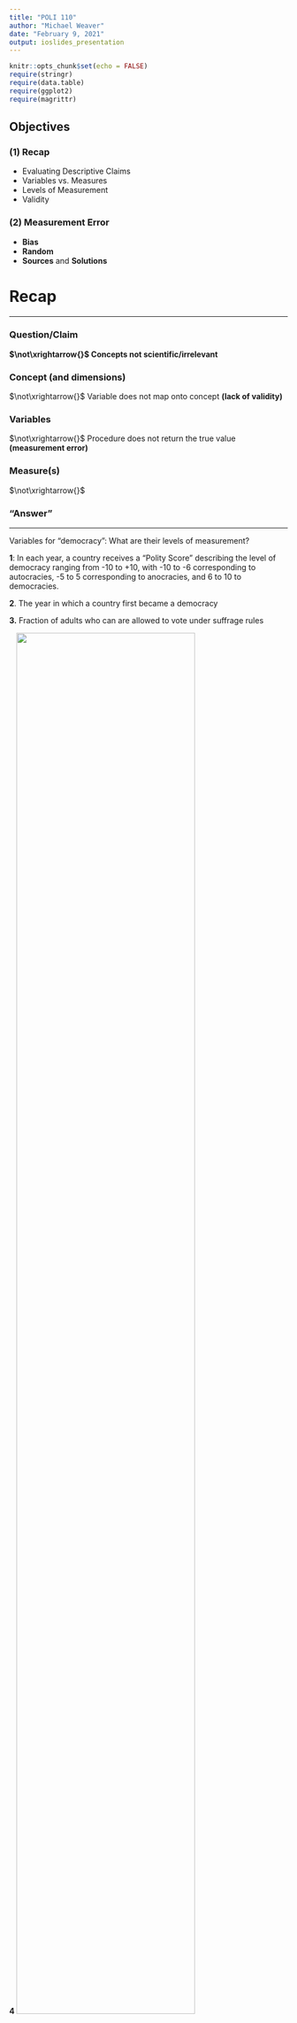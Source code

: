 ```yaml
---
title: "POLI 110"
author: "Michael Weaver"
date: "February 9, 2021"
output: ioslides_presentation
---
```


```r
knitr::opts_chunk$set(echo = FALSE)
require(stringr)
require(data.table)
require(ggplot2)
require(magrittr)
```

## Objectives

### (1) **Recap**

- Evaluating Descriptive Claims
- Variables vs. Measures
- Levels of Measurement
- Validity

### (2) **Measurement Error**

- **Bias**
- **Random**
- **Sources** and **Solutions**


# Recap

---

### Question/Claim

**$\not\xrightarrow{}$ Concepts not scientific/irrelevant**

### **Concept** (and dimensions)

$\not\xrightarrow{}$ Variable does not map onto concept **(lack of validity)**

### **Variables**

$\not\xrightarrow{}$ Procedure does not return the true value **(measurement error)**

### **Measure**(s)

$\not\xrightarrow{}$

### "Answer"

---

Variables for "democracy": What are their levels of measurement?

**1**:  In each year, a country receives a "Polity Score" describing  the level of democracy ranging from -10 to +10, with -10 to -6 corresponding to autocracies, -5 to 5 corresponding to anocracies, and 6 to 10 to democracies.

 **2**. The year in which a country first became a democracy

 **3.** Fraction of adults who can are allowed to vote under suffrage rules

 **4** <img src="./cheibub.png" width = 80%>

POLL

---

## Levels of measurement: Practice

Variables for "democracy":

**1. Ordinal**

**2. Interval**

**3. Ratio**

**4. Nominal**

# Example

## Election Fraud

Question: "**Was there was extensive election fraud in the 2020 US Presidential Election?**" 

An Answer: 

<img src="./lott_1.png" width = 100%>

[see here](https://papers.ssrn.com/sol3/papers.cfm?abstract_id=3756988)

## Election Fraud

**Concept**: election fraud: manipulations of votes or vote counting by changing the candidate or counting ineligible ballots

<img src="./lott_2.png" width = 100%>


## Election Fraud

**Variable**: Abnormally high voter turnout in constituencies with fraud allegations (would result from higher rates of filling out absentee ballots for people who hadn't voted, dead people voting, ineligible people voting, or even payments to legally registered people for their votes)

<img src="./lott_3.png" width = 100%>

## Election Fraud

**Measure**: Statistically significant difference in turnout (Number of votes cast divided by registered voters according to official election results in US 2020 Presidential election) between counties with fraud accusations vs. others. [see here](https://papers.ssrn.com/sol3/papers.cfm?abstract_id=3756988)

<img src="./lott_4.png" width = 100%>

## Election Fraud:

**In small groups:**

1. What problems, if any, are there with the variable?
2. What problems, if any, are there with the measure?

## Variable Problems

<img src="./eggers_1.png" width = 100%>

<img src="./eggers_2.png" width = 100%>

[Eggers et al](https://www.dropbox.com/s/ps5oufevtka3nmf/Fraud.pdf?dl=0)

## Measure Problems

<img src="./eggers_3.png" width = 75%>

## Measure Problems

<img src="./eggers_4.png" width = 75%>


## Example: Problems

Problems with variables $\to$ lack of **validity**

Problems with measure $\to$ **measurement error**

# Measurement Error

## Digression: Histograms

[video explanation here](https://www.khanacademy.org/math/pre-algebra/pre-algebra-math-reasoning/pre-algebra-picture-bar-graphs/v/histograms)

```r

bc_data = fread('./BCCDC_COVID19_Dashboard_Case_Details.csv')
bc_data[, age := str_extract(Age_Group, "\\d\\d$") %>% as.numeric %>% `-` (1)]

ggplot(bc_data, aes(x = age)) + geom_histogram(breaks = seq(0,90,10), col = "white") + theme_bw(base_size = 18) + ggtitle("Histogram of BC COVID Cases by Age") + xlab("Age (Bins)") + ylab("Count (of COVID-19 Cases)")  +
    scale_x_continuous(breaks=seq(0,90,10))
```

---

About how many cases among people between 20 and 30?

About how many cases among people between 40 and 60?

```r
ggplot(bc_data, aes(x = age)) + geom_histogram(breaks = seq(0,90,10), col = "white") + theme_bw(base_size = 18) + ggtitle("Histogram of BC COVID Cases by Age") + xlab("Age (Bins)") + ylab("Count (of COVID-19 Cases)")  +
    scale_x_continuous(breaks=seq(0,90,10))
```

## Measurement Error

#### **Validity** is about link between **variable** and **concept**

<hr style="height:8px; visibility:hidden;" />

#### **Measurement Error** is about link between **measure** and **variable**.

<hr style="height:8px; visibility:hidden;" />


## Measurement Error

What is the severity of the pandemic in BC today?

Let's say a **variable** for pandemic severity is active cases per 100k people.

As of this morning BC CDC reports $3,976$ active cases. Those are the number of people who have tested positive, excluding those who died, [recovered](http://www.bccdc.ca/resource-gallery/Documents/Guidelines%20and%20Forms/Guidelines%20and%20Manuals/Epid/CD%20Manual/Chapter%201%20-%20CDC/2019-nCoV-Interim_Guidelines.pdf), or could not be found for followup. 

That implies $78.4$ active cases per 100k.

POLL

## Measurement Error

### **measurement error**

is a **difference** between the **observed** value of a variable for a case (produced by the measurement procedure) and the **true** value of the variable for that case.

$$\mathrm{Value}_{observed} - \mathrm{Value}_{true} \neq 0 \xrightarrow{then} \mathrm{measurement \ error}$$

If what we observe is **different** from the true value (difference is not 0), then there is measurement **ERROR**

## Measurement Error

$$\mathrm{Active \ Cases }_{observed} - \mathrm{Active \ Cases}_{true} \neq 0$$

$$\xrightarrow{then} \mathrm{measurement \ error}$$

---

### Two varieties of **measurement error**

- **bias**/**systematic measurement error**
- **random measurement error**

Differ in the patterns of $\mathrm{Value}_{observed} - \mathrm{Value}_{true}$ that we see.

Measures may suffer from **both**.

## Measurement Error: Bias

**bias** or **systematic measurement error**: error produced when our measurement procedure obtains values that are, **on average**, too high or too low (or, incorrect) compared to the truth. 

- Key phrase is "on average": error is not a one-off fluke, will happen **systematically** even if you repeat the measurement procedure.
- can have an *upward* (observed value too high) or *downward* (observed value too low) bias
- **not** "politically" biased
- bias might not be the same for all cases or different across subgroups
    - example: economic evaluations and partisanship in surveys

---

<img src=https://content.gallup.com/origin/gallupinc/GallupSpaces/Production/Cms/POLL/jqdpkwv9_uyxmhowjz7gew.png width=100%>

## Measurement Error: Random

**random measurement error**: errors that occur due to *random* features of measurement process or phenomenon. So even if observed values are sometimes wrong, they are, **on average**, correct

- Due to chance, we get values that are too high or too low
- May be lots of errors
- There is no tilt one way or another (no bias)
- In aggregate, values that are "too high" are balanced out by values that are "too low" compared to the truth



## Example

```r
require(ggplot2)
n = 10000
x1 = rnorm(n, 0, 0.5) + 1
x2 = rnorm(n, 0, 3)
x3 = rnorm(n, -7, 3)
plot_data = data.frame(Measure = rep(paste0("X",1:3), each = n), value = c(x1, x2, x3))
xlims = range(c(x1,x2, x3))
ggplot(plot_data, aes(value, fill = Measure)) + 
  geom_histogram(bins = 100, alpha = 0.5, position = 'identity') +
  labs(title = 'Different measures of X') + xlab("Observed X - True X") + ylab("Frequency") + 
  theme_bw() +
  geom_vline(xintercept = 0, colour = 'red')
```

POLL

---

### Examples 
We want to know how well people are complying with public health orders, so we ask people questions on a survey.

**$1.$ How many times have you washed your hands with soap today?**

- As a measure of "average number of times a person washes their hands with soap every day" does this suffer from systematic or random measurement error (or both)?

**$2.$ How many times have you entered someone else's household in the past week?**

- As a measure of the "number of times people have violated social distancing rules" does this suffer from systematic or random measurement error (or both)?


